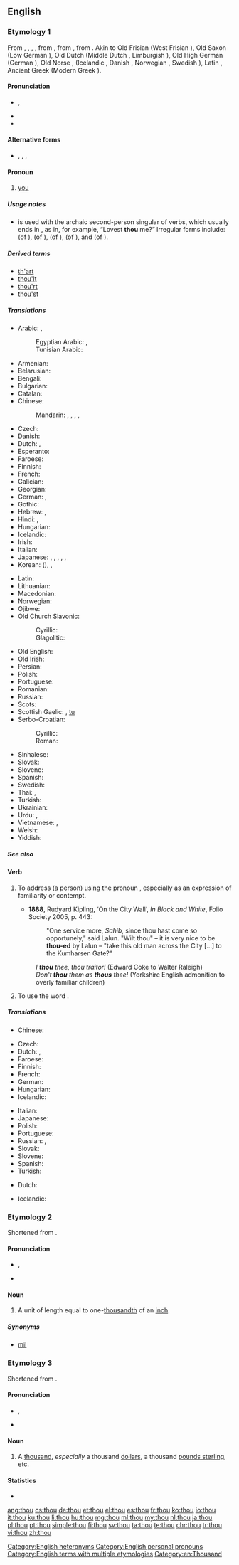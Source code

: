 ==English==
{{wikipedia|dab=thou (disambiguation)|thou}}

===Etymology 1===
From {{etyl|enm|en}} {{term|thou|lang=enm}}, {{term|thow|lang=enm}}, {{term|thu|lang=enm}}, {{term|þou|lang=enm}}, from {{etyl|ang|en}} {{term/t|ang|þū}}, from {{etyl|gem-pro|en}} {{term/t|gem-pro|*þū}}, from {{etyl|ine-pro|en}} {{term/t|ine-pro|*túh₂}}. Akin to Old Frisian {{term|thū|lang=ofs}} (West Frisian {{term|do|lang=fy}}), Old Saxon {{term/t|osx|thū}} (Low German {{term|du|lang=nds}}), Old Dutch {{term/t|odt|thū}} (Middle Dutch {{term|du|lang=dum}}, Limburgish {{term|doe|lang=li}}), Old High German {{term/t|goh|dū}} (German {{term|du|lang=de}}), Old Norse {{term|þú|lang=non}}, (Icelandic {{term|þú|lang=is}}, Danish {{term|du|lang=da}}, Norwegian {{term|du|lang=no}}, Swedish {{term|du|lang=sv}}), Latin {{term|tu|lang=la}}, Ancient Greek {{term|σύ|tr=sý|lang=grc}} (Modern Greek {{term|εσύ|tr=esý|lang=el}}).

====Pronunciation====
* {{enPR|''th''ou}}, {{IPA|/ðaʊ/}}
* {{audio|en-us-thou.ogg|Audio (US)}}
* {{rhymes|aʊ}}

====Alternative forms====
* {{l|en|thu}}, {{l|en|du}}, {{l|en|thow}}, {{l|en|tha}}

====Pronoun====
{{wikipedia}}
{{en-pron|second-person singular nominative case||plural|[[ye]] '''''or''''' [[you]]|objective case|thee|reflexive|thyself|possessive determiner|[[thy]] ([[thine]] ''before a vowel'')|possessive pronoun|thine}}

# {{context|archaic|literary,|or|dialectal|lang=en}} [[you]] {{non-gloss definition|singular informal, nominative case}}

=====Usage notes=====
* {{term|thou|Thou|lang=en}} is used with the archaic second-person singular of verbs, which usually ends in {{term|-est|lang=en}}, as in, for example, “Lovest '''thou''' me?” Irregular forms include: {{term|art}} (of {{term|be|lang=en}}), {{term|hast}} (of {{term|have|lang=en}}), {{term|shalt|lang=en}} (of {{term|shall|lang=en}}), {{term|wost|lang=en}} (of {{term|wit}}), and {{term|wilt|lang=en}} (of {{term|will}}).

=====Derived terms=====
* [[th'art]]
* [[thou'lt]]
* [[thou'rt]]
* [[thou'st]]

=====Translations=====
{{trans-top|singular informal form of "you"}}
* Arabic: {{t+|ar|أنت|m|tr='ánta|sc=Arab}}, {{t+|ar|أنت|f|tr='ánti|sc=Arab}}
*: Egyptian Arabic: {{t|arz|انت|m|tr=ínta|sc=Arab}}, {{t|arz|انت|f|tr=ínti|sc=Arab}}
*: Tunisian Arabic: {{t|aeb|انت|m|f|alt=اِنْتِ|tr=ʾinti|sc=Arab}}
* Armenian: {{t+|hy|դու|tr=du|sc=Armn}}
* Belarusian: {{t+|be|ты|tr=ty|sc=Cyrl}}
* Bengali: {{t|bn|তুই|tr=tui|sc=Beng}}
* Bulgarian: {{t|bg|ти|tr=ti|sc=Cyrl}}
* Catalan: {{t+|ca|tu}}
* Chinese:
*: Mandarin: {{t+|cmn|你|tr=nǐ|sc=Hani}}, {{t+|cmn|祢|tr=nǐ|sc=Hani}} {{qualifier|to God}}, {{qualifier|archaic}} {{t+|cmn|爾|sc=Hani}}, {{t+|cmn|尔|tr=ěr|sc=Hani}}, {{t+|cmn|汝|tr=rǔ|sc=Hani}}
* Czech: {{t+|cs|ty}}
* Danish: {{t+|da|du}}
* Dutch: {{t+|nl|gij}} {{qualifier|archaic or dialectal}}, {{t+|nl|jij}}
* Esperanto: {{t+|eo|ci}}
* Faroese: {{t|fo|tú}}
* Finnish: {{t+|fi|sinä}}
* French: {{t+|fr|tu|m|f}}
* Galician: {{t+|gl|ti|m|f}}
* Georgian: {{t+|ka|შენ|tr=šen|sc=Geor}}
* German: {{t+|de|du}}, {{t+|de|Du}}
* Gothic: {{t|got|𐌸𐌿|tr=þū|sc=Goth}}
* Hebrew: {{t+|he|אתה|m|tr=atá|sc=Hebr}}, {{t+|he|את|f|tr=at|sc=Hebr}}
* Hindi: {{t|hi|तुम|tr=tum|sc=Deva}}, {{t|hi|तू|tr=tū|sc=Deva}}
* Hungarian: {{t+|hu|te}}
* Icelandic: {{t+|is|þú}}
* Irish: {{t|ga|tú}}
* Italian: {{t+|it|tu}}
* Japanese: {{t+|ja|君|tr=きみ, kimi|sc=Jpan}}, {{t+|ja|汝|tr=なんじ, nanji|sc=Jpan}}, {{t|ja|お前|tr=おまえ, omae|sc=Jpan}}, {{t+|ja|あなた|tr=anata|sc=Jpan}}, {{t+|ja|貴方|sc=Jpan|tr=anata}}, {{t|ja|あんた|tr=anta|sc=Jpan}}
* Korean: {{t+|ko|당신|tr=dangsin|sc=Kore}} ({{t+|ko|當身|sc=Kore}}), {{t+|ko|너|tr=neo|sc=Kore}}, {{t+|ko|네|tr=ne|sc=Kore}}
{{trans-mid}}
* Latin: {{t+|la|tu}}
* Lithuanian: {{t+|lt|tu}}
* Macedonian: {{t+|mk|ти|tr=ti|sc=Cyrl}}
* Norwegian: {{t+|no|du}}
* Ojibwe: {{t|oj|giin}}
* Old Church Slavonic:
*: Cyrillic: {{t|cu|тꙑ|tr=ty|sc=Cyrs}}
*: Glagolitic: {{t|cu|ⱅⱏⰺ|tr=ty|sc=Glag}}
* Old English: {{t|ang|þū}}
* Old Irish: {{t|sga|tú}}
* Persian: {{t+|fa|تو|tr=to|sc=fa-Arab}}
* Polish: {{t+|pl|ty}}
* Portuguese: {{t+|pt|tu}}
* Romanian: {{t+|ro|tu}}
* Russian: {{t+|ru|ты|tr=ty}}
* Scots: {{t|sco|thoo}}
* Scottish Gaelic: {{t|gd|thu}}, [[tu#Scottish Gaelic|tu]]
* Serbo-Croatian:
*: Cyrillic: {{t|sh|ти̑|sc=Cyrl}}
*: Roman: {{t|sh|tȋ}}
* Sinhalese: {{t|si|ඔයා|tr=oyā|sc=Sinh}}
* Slovak: {{t+|sk|ty}}
* Slovene: {{t|sl|tí}}
* Spanish: {{t+|es|tú|m|f}}
* Swedish: {{t+|sv|du}}
* Thai: {{t+|th|คุณ|tr=kun|sc=Thai}}, {{t+|th|เธอ|tr=ter|sc=Thai}}
* Turkish: {{t+|tr|sen}}
* Ukrainian: {{t+|uk|ти|tr=ty|sc=Cyrl}}
* Urdu: {{t|ur|تم|tr=tum|sc=ur-Arab}}, {{t|ur|تو|tr=tū|sc=ur-Arab}}
* Vietnamese: {{t+|vi|mày}}, {{t+|vi|em}}
* Welsh: {{t+|cy|ti}}
* Yiddish: {{t|yi|דו|m|tr=du|sc=Hebr}}
{{trans-bottom}}

=====See also=====
{{English personal pronouns}}

====Verb====
{{en-verb}}

# {{context|transitive|lang=en}} To address (a person) using the pronoun {{term|thou|lang=en}}, especially as an expression of familiarity or contempt.
#* '''1888''', Rudyard Kipling, ‘On the City Wall’, ''In Black and White'', Folio Society 2005, p. 443:
#*: "One service more, ''Sahib'', since thou hast come so opportunely," said Lalun. "Wilt thou" – it is very nice to be '''thou-ed''' by Lalun – "take this old man across the City [...] to the Kumharsen Gate?"
#: ''I '''thou''' thee, thou traitor!'' (Edward Coke to Walter Raleigh)
#: ''Don't '''thou''' them as '''thous''' thee!'' (Yorkshire English admonition to overly familiar children)
# {{context|intransitive|lang=en}} To use the word {{term|thou|lang=en}}.

=====Translations=====
{{trans-top|to address someone using the pronoun ''thou''}}
* Chinese:
*: {{trreq|cmn}}
* Czech: {{t+|cs|tykat}}
* Dutch: {{t|nl|jij en jou zeggen}}, {{t+|nl|tutoyeren}}
* Faroese: {{t|fo|túa}}
* Finnish: {{t+|fi|sinutella}}
* French: {{t+|fr|tutoyer}}
* German: {{t+|de|duzen}}
* Hungarian: {{t+|hu|tegez}}
* Icelandic: {{t|is|þúa}}
{{trans-mid}}
* Italian: {{t|it|dar del tu a}}
* Japanese: {{t|ja|呼び捨て|tr=よびすて, yobisute}}
* Polish: {{t|pl|mówić per ty}}
* Portuguese: {{t|pt|[[tratar]] [[por]] [[tu]]}}
* Russian: {{t+|ru|тыкать|tr=týkat’}}, {{t+|ru|тыкнуть|tr=týknut’}}
* Slovak: {{t|sk|tykať}}
* Slovene: {{t|sl|tíkati}}
* Spanish: {{t+|es|tutear}}
* Turkish: {{t+|tr|sen}}
{{trans-bottom}}

{{trans-top|to use the word ''thou''}}
* Dutch: {{t+|nl|tutoyeren}}
{{trans-mid}}
* Icelandic: {{t|is|þúa}}
{{trans-bottom}}

===Etymology 2===
Shortened from {{term|thousandth|lang=en}}.

====Pronunciation====
* {{enPR|thou}}, {{IPA|/θaʊ/}}
* {{rhymes|aʊ}}

====Noun====
{{en-noun}}

# {{context|dated|_|British|lang=en}} A unit of length equal to one-[[thousandth]] of an [[inch]].

=====Synonyms=====
* [[mil]] {{qualifier|US}}

===Etymology 3===
Shortened from {{term|thousand|lang=en}}.

====Pronunciation====
* {{enPR|thou}}, {{IPA|/θaʊ/}}
* {{rhymes|aʊ}}

====Noun====
{{en-noun|thou}}

# {{context|slang|lang=en}} A [[thousand]], ''especially'' a thousand [[dollar]]s, a thousand [[pound sterling|pounds sterling]], etc.

====Statistics====
* {{rank|asked|soon|almost|217|thou|full|country|course}}

[[Category:English heteronyms]]
[[Category:English personal pronouns]]
[[Category:English terms with multiple etymologies]]
[[Category:en:Thousand]]

[[ang:thou]]
[[cs:thou]]
[[de:thou]]
[[et:thou]]
[[el:thou]]
[[es:thou]]
[[fr:thou]]
[[ko:thou]]
[[io:thou]]
[[it:thou]]
[[ku:thou]]
[[li:thou]]
[[hu:thou]]
[[mg:thou]]
[[ml:thou]]
[[my:thou]]
[[nl:thou]]
[[ja:thou]]
[[pl:thou]]
[[pt:thou]]
[[simple:thou]]
[[fi:thou]]
[[sv:thou]]
[[ta:thou]]
[[te:thou]]
[[chr:thou]]
[[tr:thou]]
[[vi:thou]]
[[zh:thou]]